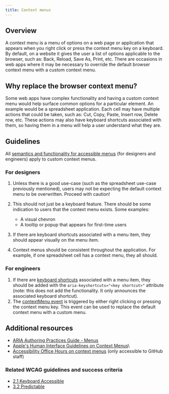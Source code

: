 ```yaml
---
title: Context menus
---
```


## Overview

A context menu is a menu of options on a web page or application that appears when you right click or press the context menu key on a keyboard. By default, on a website it gives the user a list of options applicable to the browser, such as: Back, Reload, Save As, Print, etc. There are occasions in web apps where it may be necessary to override the default browser context menu with a custom context menu.

## Why replace the browser context menu?

Some web apps have complex functionality and having a custom context menu would help surface common options for a particular element. An example would be a spreadsheet application. Each cell may have multiple actions that could be taken, such as: Cut, Copy, Paste, Insert row, Delete row, etc. These actions may also have keyboard shortcuts associated with them, so having them in a menu will help a user understand what they are.

## Guidelines

All [semantics and functionality for accessible menus](https://www.w3.org/WAI/ARIA/apg/patterns/menu/) (for designers and engineers) apply to custom context menus.

### For designers

1. Unless there is a good use-case (such as the spreadsheet use-case previously mentioned), users may not be expecting the default context menu to be overwritten. Proceed with caution!
2. This should not just be a keyboard feature. There should be some indication to users that the context menu exists. Some examples:

    * A visual chevron
    * A tooltip or popup that appears for first-time users

3. If there are keyboard shortcuts associated with a menu item, they should appear visually on the menu item.
4. Context menus should be consistent throughout the application. For example, if one spreadsheet cell has a context menu, they all should.

### For engineers

1. If there are [keyboard shortcuts](https://developer.mozilla.org/en-US/docs/Web/Accessibility/ARIA/Attributes/aria-keyshortcuts) associated with a menu item, they should be added with the `aria-keyshortcuts="<key shortcut>"` attribute (note: this does not add the functionality. It only announces the associated keyboard shortcut).
2. The [contextMenu event](https://developer.mozilla.org/en-US/docs/Web/API/Element/contextmenu_event) is triggered by either right clicking or pressing the context menu key. This event can be used to replace the default context menu with a custom menu.

## Additional resources

- [ARIA Authoring Practices Guide - Menus](https://www.w3.org/WAI/ARIA/apg/patterns/menu/)
- [Apple's Human Interface Guidelines on Context Menus](https://developer.apple.com/design/human-interface-guidelines/components/menus-and-actions/context-menus/)\
- [Accessibility Office Hours on context menus](https://github.rewatch.com/video/3vwzz4v5un02sqjq-accessibility-office-hours-may-25-2022?t=2570.783641) (only accessible to GitHub staff)

### Related WCAG guidelines and success criteria

- [2.1 Keyboard Accessible](https://www.w3.org/TR/WCAG21/#keyboard-accessible)
- [3.2 Predictable](https://www.w3.org/TR/WCAG21/#predictable)
